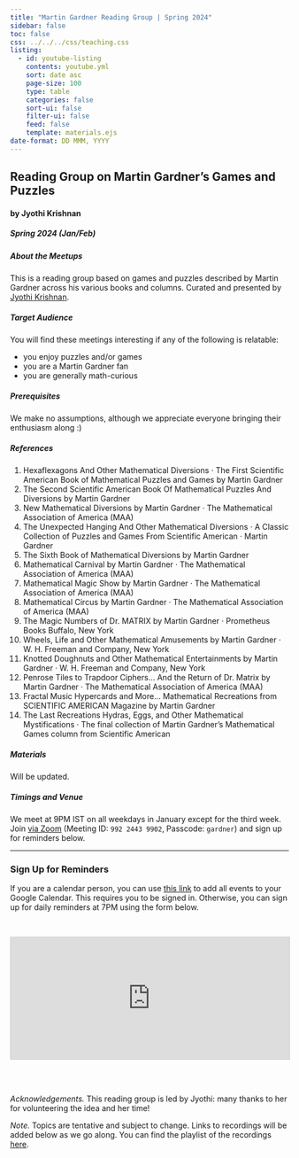 ```yaml
---
title: "Martin Gardner Reading Group | Spring 2024"
sidebar: false
toc: false
css: ../../../css/teaching.css
listing:
  - id: youtube-listing
    contents: youtube.yml
    sort: date asc
    page-size: 100
    type: table
    categories: false
    sort-ui: false
    filter-ui: false
    feed: false
    template: materials.ejs
date-format: DD MMM, YYYY
---
```



:::{.column-body-outset}

## Reading Group on Martin Gardner's Games and Puzzles

#### by Jyothi Krishnan

##### Spring 2024 (Jan/Feb)

:::{.callout-note collapse="true" icon="false"}

##### About the Meetups

This is a reading group based on games and puzzles described by Martin Gardner across his various books and columns. Curated and presented by [Jyothi Krishnan](Jyothi Krishnan).


:::
:::{.callout-note collapse="true" icon="false"}

##### Target Audience
You will find these meetings interesting if any of the following is relatable:

- you enjoy puzzles and/or games
- you are a Martin Gardner fan
- you are generally math-curious

:::

:::{.callout-tip collapse="true" icon="false"}

##### Prerequisites
We make no assumptions, although we appreciate everyone bringing their enthusiasm along :)
:::

:::{.callout-tip collapse="true" icon="false"}

##### References

01. Hexaflexagons And Other Mathematical Diversions · The First Scientific American Book of Mathematical Puzzles and Games by Martin Gardner
02. The Second Scientific American Book Of Mathematical Puzzles And Diversions by Martin Gardner
03. New Mathematical Diversions by Martin Gardner · The Mathematical Association of America (MAA)
04. The Unexpected Hanging And Other Mathematical Diversions · A Classic Collection of Puzzles and Games From Scientific American ·  Martin Gardner
05. The Sixth Book of Mathematical Diversions by Martin Gardner
06. Mathematical Carnival by Martin Gardner · The Mathematical Association of America (MAA)
07. Mathematical Magic Show by Martin Gardner · The Mathematical Association of America (MAA)
08. Mathematical Circus by Martin Gardner · The Mathematical Association of America (MAA)
09. The Magic Numbers of Dr. MATRIX by Martin Gardner · Prometheus Books Buffalo, New York
10. Wheels, Life and Other Mathematical Amusements by Martin Gardner · W. H. Freeman and Company, New York
11. Knotted Doughnuts and Other Mathematical Entertainments by Martin Gardner · W. H. Freeman and Company, New York
12. Penrose Tiles to Trapdoor Ciphers... And the Return of Dr. Matrix by Martin Gardner · The Mathematical Association of America (MAA)
13. Fractal Music Hypercards and More... Mathematical Recreations from SCIENTIFIC AMERICAN Magazine by Martin Gardner
14. The Last Recreations Hydras, Eggs, and Other Mathematical Mystifications · The final collection of Martin Gardner's Mathematical Games column from Scientific American


:::

:::{.callout-tip collapse="true" icon="false"}

##### Materials

Will be updated.

:::
:::{.callout-caution collapse="true" icon="false"}

##### Timings and Venue

We meet at 9PM IST on all weekdays in January except for the third week. Join [via Zoom](https://iitgn-ac-in.zoom.us/j/99224439902?pwd=MERwdENnN0xGTmVwWVlKMkhvVzlJUT09) (Meeting ID: `992 2443 9902`, Passcode: `gardner`) and sign up for reminders below.

:::

---

:::{.callout-note appearance="minimal"}
### Sign Up for Reminders

If you are a calendar person, you can use [this link](https://calendar.google.com/calendar/u/0?cid=Y183NzZmMmMwMWUwMDAyNDhmODZhNWFmNjA3MWMwYjA3Mjk3ZmM1YWY1MTUxODBjY2ZhZjRmYTkzZjY3NTk5ODgyQGdyb3VwLmNhbGVuZGFyLmdvb2dsZS5jb20) to add all events to your Google Calendar. This requires you to be signed in. Otherwise, you can sign up for daily reminders at 7PM using the form below.

<br>

<iframe
scrolling="no"
style="width:100%!important;height:220px;border:1px #ccc solid !important"
src="https://buttondown.email/2024-MGRG?as_embed=true"
></iframe><br /><br />

:::

:::{.callout-tip appearance="minimal"}
_Acknowledgements._ This reading group is led by Jyothi: many thanks to her for volunteering the idea and her time!
:::

:::{.callout-caution appearance="minimal"}
_Note._ Topics are tentative and subject to change. Links to recordings will be added below as we go along. You can find the playlist of the recordings [here](https://www.youtube.com/playlist?list=PLadhlDF3zdvuokTAFexFRkWGsdqld9p_A).
:::

::: {#youtube-listing}
:::

:::